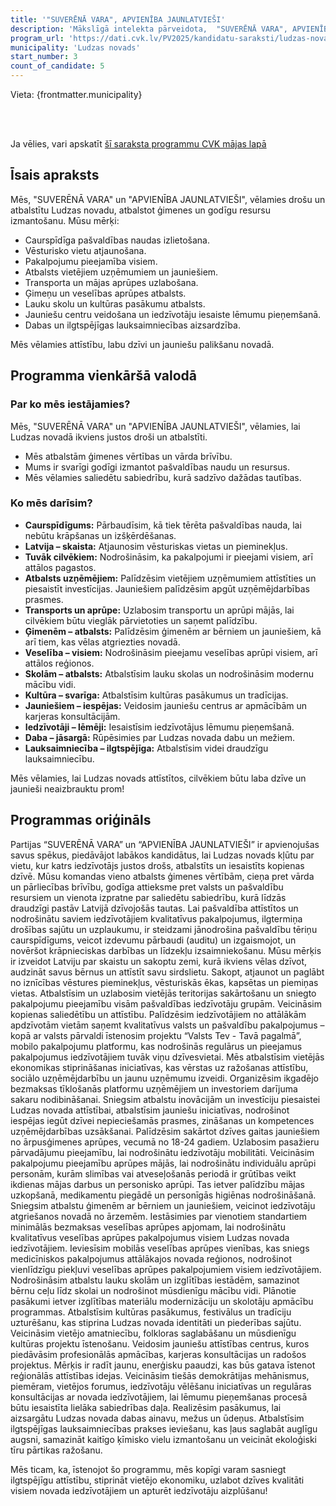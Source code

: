 ```yaml
---
title: '"SUVERĒNĀ VARA", APVIENĪBA JAUNLATVIEŠI'
description: 'Mākslīgā intelekta pārveidota,  "SUVERĒNĀ VARA", APVIENĪBA JAUNLATVIEŠI - Ludzas novads programma vienkāršā valodā'
program_url: 'https://dati.cvk.lv/PV2025/kandidatu-saraksti/ludzas-novads/suverena-vara-apvieniba-jaunlatviesi'
municipality: 'Ludzas novads'
start_number: 3
count_of_candidate: 5
---
```



Vieta: {frontmatter.municipality}<br/>

<Badge text="Pašvaldību caurspīdīgums" variant="note" size="small" /> <Badge text="Vietējā ekonomikas stiprināšana" variant="note" size="small" /> <Badge text="Veselības aprūpes pieejamība" variant="note" size="small" /> <Badge text="Izglītības atbalsts laukos" variant="note" size="small" /> <Badge text="Kultūras un tradīciju saglabāšana" variant="note" size="small" />

<br/><br/> 

<Card title='Šis ir mākslīga intelekta ģenerēts apraksts' icon='starlight'>
    Ja vēlies, vari apskatīt <a href={frontmatter.program_url} target='_blank'>šī saraksta programmu CVK mājas lapā</a>
    </Card>

## Īsais apraksts

Mēs, "SUVERĒNĀ VARA" un "APVIENĪBA JAUNLATVIEŠI", vēlamies drošu un atbalstītu Ludzas novadu, atbalstot ģimenes un godīgu resursu izmantošanu. Mūsu mērķi:

*   Caurspīdīga pašvaldības naudas izlietošana.
*   Vēsturisko vietu atjaunošana.
*   Pakalpojumu pieejamība visiem.
*   Atbalsts vietējiem uzņēmumiem un jauniešiem.
*   Transporta un mājas aprūpes uzlabošana.
*   Ģimeņu un veselības aprūpes atbalsts.
*   Lauku skolu un kultūras pasākumu atbalsts.
*   Jauniešu centru veidošana un iedzīvotāju iesaiste lēmumu pieņemšanā.
*   Dabas un ilgtspējīgas lauksaimniecības aizsardzība. 

Mēs vēlamies attīstību, labu dzīvi un jauniešu palikšanu novadā.

## Programma vienkāršā valodā

### Par ko mēs iestājamies?

Mēs, "SUVERĒNĀ VARA" un "APVIENĪBA JAUNLATVIEŠI", vēlamies, lai Ludzas novadā ikviens justos droši un atbalstīti.

*   Mēs atbalstām ģimenes vērtības un vārda brīvību.
*   Mums ir svarīgi godīgi izmantot pašvaldības naudu un resursus.
*   Mēs vēlamies saliedētu sabiedrību, kurā sadzīvo dažādas tautības.

### Ko mēs darīsim?

*   **Caurspīdīgums:** Pārbaudīsim, kā tiek tērēta pašvaldības nauda, lai nebūtu krāpšanas un izšķērdēšanas.
*   **Latvija – skaista:** Atjaunosim vēsturiskas vietas un pieminekļus.
*   **Tuvāk cilvēkiem:** Nodrošināsim, ka pakalpojumi ir pieejami visiem, arī attālos pagastos.
*   **Atbalsts uzņēmējiem:** Palīdzēsim vietējiem uzņēmumiem attīstīties un piesaistīt investīcijas. Jauniešiem palīdzēsim apgūt uzņēmējdarbības prasmes.
*   **Transports un aprūpe:** Uzlabosim transportu un aprūpi mājās, lai cilvēkiem būtu vieglāk pārvietoties un saņemt palīdzību.
*   **Ģimenēm – atbalsts:** Palīdzēsim ģimenēm ar bērniem un jauniešiem, kā arī tiem, kas vēlas atgriezties novadā.
*   **Veselība – visiem:** Nodrošināsim pieejamu veselības aprūpi visiem, arī attālos reģionos.
*   **Skolām – atbalsts:** Atbalstīsim lauku skolas un nodrošināsim modernu mācību vidi.
*   **Kultūra – svarīga:** Atbalstīsim kultūras pasākumus un tradīcijas.
*   **Jauniešiem – iespējas:** Veidosim jauniešu centrus ar apmācībām un karjeras konsultācijām.
*   **Iedzīvotāji – lēmēji:** Iesaistīsim iedzīvotājus lēmumu pieņemšanā.
*   **Daba – jāsargā:** Rūpēsimies par Ludzas novada dabu un mežiem.
*   **Lauksaimniecība – ilgtspējīga:** Atbalstīsim videi draudzīgu lauksaimniecību.

Mēs vēlamies, lai Ludzas novads attīstītos, cilvēkiem būtu laba dzīve un jaunieši neaizbrauktu prom!

## Programmas oriģināls

Partijas “SUVERĒNĀ VARA” un “APVIENĪBA JAUNLATVIEŠI” ir apvienojušas savus spēkus, piedāvājot labākos kandidātus, lai Ludzas novads kļūtu par vietu, kur katrs iedzīvotājs justos drošs, atbalstīts un iesaistīts kopienas dzīvē. Mūsu komandas vieno atbalsts ģimenes vērtībām, cieņa pret vārda un pārliecības brīvību, godīga attieksme pret valsts un pašvaldību resursiem un vienota izpratne par saliedētu sabiedrību, kurā līdzās draudzīgi pastāv Latvijā dzīvojošās tautas.
Lai pašvaldība attīstītos un nodrošinātu saviem iedzīvotājiem kvalitatīvus pakalpojumus, ilgtermiņa drošības sajūtu un uzplaukumu, ir steidzami jānodrošina pašvaldību tēriņu caurspīdīgums, veicot izdevumu pārbaudi (auditu) un izgaismojot, un novēršot krāpnieciskas darbības un līdzekļu izsaimniekošanu.
Mūsu mērķis ir izveidot Latviju par skaistu un sakoptu zemi, kurā ikviens vēlas dzīvot, audzināt savus bērnus un attīstīt savu sirdslietu. Sakopt, atjaunot un paglābt no iznīcības vēstures pieminekļus, vēsturiskās ēkas, kapsētas un piemiņas vietas.
Atbalstīsim un uzlabosim vietējās teritorijas sakārtošanu un sniegto pakalpojumu pieejamību visām pašvaldības iedzīvotāju grupām. Veicināsim kopienas saliedētību un attīstību. Palīdzēsim iedzīvotājiem no attālākām apdzīvotām vietām saņemt kvalitatīvus valsts un pašvaldību pakalpojumus – kopā ar valsts pārvaldi īstenosim projektu “Valsts Tev - Tavā pagalmā”, mobilo pakalpojumu platformu, kas nodrošinās regulārus un pieejamus pakalpojumus iedzīvotājiem tuvāk viņu dzīvesvietai.
Mēs atbalstīsim vietējās ekonomikas stiprināšanas iniciatīvas, kas vērstas uz ražošanas attīstību, sociālo uzņēmējdarbību un jaunu uzņēmumu izveidi. Organizēsim ikgadējo bezmaksas tīklošanās platformu uzņēmējiem un investoriem darījuma sakaru nodibināšanai. Sniegsim atbalstu inovācijām un investīciju piesaistei Ludzas novada attīstībai, atbalstīsim jauniešu iniciatīvas, nodrošinot iespējas iegūt dzīvei nepieciešamās prasmes, zināšanas un kompetences uzņēmējdarbības uzsākšanai. Palīdzēsim sakārtot dzīves gaitas jauniešiem no ārpusģimenes aprūpes, vecumā no 18-24 gadiem.
Uzlabosim pasažieru pārvadājumu pieejamību, lai nodrošinātu iedzīvotāju mobilitāti. Veicināsim pakalpojumu pieejamību aprūpes mājās, lai nodrošinātu individuālu aprūpi personām, kurām slimības vai atveseļošanās periodā ir grūtības veikt ikdienas mājas darbus un personisko aprūpi. Tas ietver palīdzību mājas uzkopšanā, medikamentu piegādē un personīgās higiēnas nodrošināšanā.
Sniegsim atbalstu ģimenēm ar bērniem un jauniešiem, veicinot iedzīvotāju atgriešanos novadā no ārzemēm.
Iestāsimies par vienotiem standartiem minimālās bezmaksas veselības aprūpes apjomam, lai nodrošinātu kvalitatīvus veselības aprūpes pakalpojumus visiem Ludzas novada iedzīvotājiem. Ieviesīsim mobilās veselības aprūpes vienības, kas sniegs medicīniskos pakalpojumus attālākajos novada reģionos, nodrošinot vienlīdzīgu piekļuvi veselības aprūpes pakalpojumiem visiem iedzīvotājiem.
Nodrošināsim atbalstu lauku skolām un izglītības iestādēm, samazinot bērnu ceļu līdz skolai un nodrošinot mūsdienīgu mācību vidi. Plānotie pasākumi ietver izglītības materiālu modernizāciju un skolotāju apmācību programmas.
Atbalstīsim kultūras pasākumus, festivālus un tradīciju uzturēšanu, kas stiprina Ludzas novada identitāti un piederības sajūtu. Veicināsim vietējo amatniecību, folkloras saglabāšanu un mūsdienīgu kultūras projektu īstenošanu.
Veidosim jauniešu attīstības centrus, kuros piedāvāsim profesionālās apmācības, karjeras konsultācijas un radošos projektus. Mērķis ir radīt jaunu, enerģisku paaudzi, kas būs gatava īstenot reģionālās attīstības idejas.
Veicināsim tiešās demokrātijas mehānismus, piemēram, vietējos forumus, iedzīvotāju vēlēšanu iniciatīvas un regulāras konsultācijas ar novada iedzīvotājiem, lai lēmumu pieņemšanas procesā būtu iesaistīta lielāka sabiedrības daļa.
Realizēsim pasākumus, lai aizsargātu Ludzas novada dabas ainavu, mežus un ūdeņus.
Atbalstīsim ilgtspējīgas lauksaimniecības prakses ieviešanu, kas ļaus saglabāt auglīgu augsni, samazināt kaitīgo ķīmisko vielu izmantošanu un veicināt ekoloģiski tīru pārtikas ražošanu.

Mēs ticam, ka, īstenojot šo programmu, mēs kopīgi varam sasniegt ilgtspējīgu attīstību, stiprināt vietējo ekonomiku, uzlabot dzīves kvalitāti visiem novada iedzīvotājiem un apturēt iedzīvotāju aizplūšanu!

